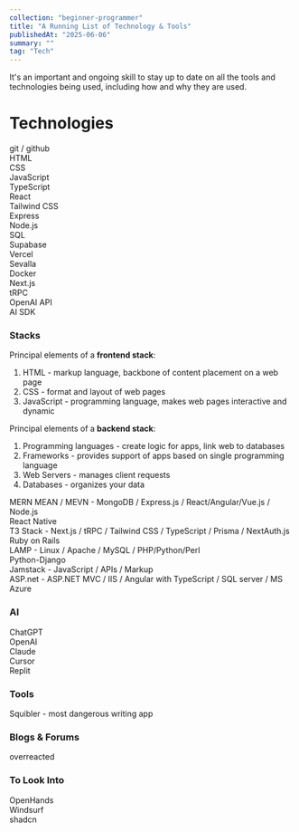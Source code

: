 ```yaml
---
collection: "beginner-programmer"
title: "A Running List of Technology & Tools"
publishedAt: "2025-06-06"
summary: ""
tag: "Tech"
---
```


It's an important and ongoing skill to stay up to date on all the tools and technologies being used, including how and why they are used.

# Technologies

git / github<br />
HTML<br />
CSS<br />
JavaScript<br />
TypeScript<br />
React<br />
Tailwind CSS<br />
Express<br />
Node.js<br />
SQL<br />
Supabase<br />
Vercel<br />
Sevalla<br />
Docker<br />
Next.js<br />
tRPC<br />
OpenAI API<br />
AI SDK<br />

### Stacks

Principal elements of a **frontend stack**:

1. HTML - markup language, backbone of content placement on a web page
2. CSS - format and layout of web pages
3. JavaScript - programming language, makes web pages interactive and dynamic

Principal elements of a **backend stack**:

1. Programming languages - create logic for apps, link web to databases
2. Frameworks - provides support of apps based on single programming language
3. Web Servers - manages client requests
4. Databases - organizes your data

MERN MEAN / MEVN - MongoDB / Express.js / React/Angular/Vue.js / Node.js<br />
React Native<br />
T3 Stack - Next.js / tRPC / Tailwind CSS / TypeScript / Prisma / NextAuth.js<br />
Ruby on Rails<br />
LAMP - Linux / Apache / MySQL / PHP/Python/Perl<br />
Python-Django<br />
Jamstack - JavaScript / APIs / Markup<br />
ASP.net - ASP.NET MVC / IIS / Angular with TypeScript / SQL server / MS Azure<br />

### AI

ChatGPT<br />
OpenAI<br />
Claude<br />
Cursor<br />
Replit<br />

### Tools

Squibler - most dangerous writing app

### Blogs & Forums

overreacted <br />

### To Look Into

OpenHands<br />
Windsurf<br />
shadcn<br />
